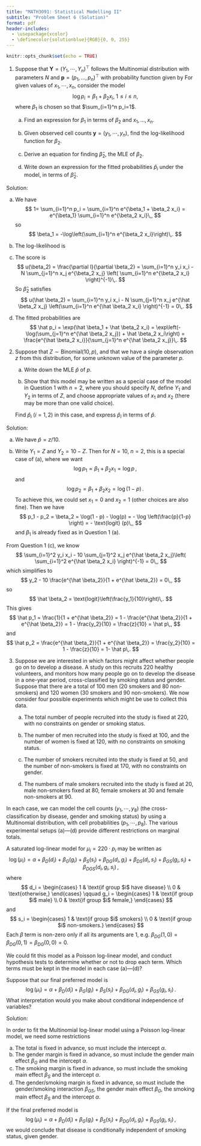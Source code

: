```yaml
---
title: "MATH3091: Statistical Modelling II"
subtitle: "Problem Sheet 6 (Solution)"
format: pdf
header-includes:
  - \usepackage{xcolor}
  - \definecolor{solutionblue}{RGB}{0, 0, 255}
---
```


```r
knitr::opts_chunk$set(echo = TRUE)
```


1. Suppose that $\mathbf{Y}=(Y_1, \cdots, Y_n)^{\top}$ follows the Multinomial distribution with parameters $N$ and $\mathbf{p}=(p_1, \ldots, p_n)^{\top}$ with probability function given by
\begin{align*}
f_{\mathbf{Y}}(\mathbf{y}; \mathbf{p}) & = P(Y_1 = y_1, \cdots, Y_n = y_n) \cr
& = \begin{cases}
N! \,  \frac{p_1^{y_1} \cdots p_n^{y_n}}{y_1! \cdots y_n!} & \text{if $\sum_{i=1}^n y_i=N$}\cr
0 & \text{otherwise.}
\end{cases}
\end{align*}
For given values of $x_1, \cdots, x_n$, consider the model
$$
\log p_i = \beta_1 + \beta_2 x_i, \ 1 \leq i \leq n,
$$
where $\beta_1$ is chosen so that $\sum_{i=1}^n p_i=1$.

    a. Find an expression for $\beta_1$ in terms of $\beta_2$ and $x_1, \ldots, x_n$.

    b. Given observed cell counts $\boldsymbol{y} = (y_1, \cdots, y_n)$, find the log-likelihood function for $\beta_2$.

    c. Derive an equation for finding $\hat \beta_2$, the MLE of $\beta_2$.

    d. Write down an expression for the fitted probabilities $\hat p_i$ under the model, in terms of $\hat \beta_2$.

\color{solutionblue}
Solution:

a. We have 
$$
1= \sum_{i=1}^n p_i  =  \sum_{i=1}^n e^{\beta_1 + \beta_2 x_i} = e^{\beta_1}  \sum_{i=1}^n e^{\beta_2 x_i}\,,
$$
so
$$
\beta_1 = -\log\left(\sum_{i=1}^n e^{\beta_2 x_i}\right)\,.
$$

b. The log-likelihood is 
\begin{align*}
\ell(\beta_2) & =  \sum_{i=1}^n y_i \log (p_i) + \log (N!) - \sum_{i=1}^n \log (y_i!) \\
   & =  \sum_{i=1}^n y_i (\beta_1 + \beta_2 x_i) + \log (N!) - \sum_{i=1}^n \log (y_i!) \\
   & = \beta_1 \sum_{i=1}^n y_i + \beta_2 \sum_{i=1}^n y_i x_i + \log (N!) - \sum_{i=1}^n \log (y_i!) \\
   & = - N \log(\sum_{i=1}^n e^{\beta_2 x_i}) + \beta_2 \sum_{i=1}^n y_i x_i + \log (N!) - \sum_{i=1}^n \log (y_i!)\,.
\end{align*}

c. The score is 
$$
u(\beta_2) = \frac{\partial l}{\partial \beta_2} = \sum_{i=1}^n y_i x_i - N \sum_{j=1}^n x_j e^{\beta_2 x_j}
\left(  \sum_{i=1}^n e^{\beta_2 x_i} \right)^{-1}\,.
$$
So $\hat\beta_2$ satisfies
$$
u(\hat \beta_2) =  \sum_{i=1}^n y_i x_i - N \sum_{j=1}^n x_j e^{\hat \beta_2 x_j}
\left(\sum_{i=1}^n e^{\hat \beta_2 x_i} \right)^{-1} = 0\,.
$$

c. The fitted probabilities are
$$
\hat p_i = \exp(\hat \beta_1 + \hat \beta_2 x_i) = \exp\left(-\log(\sum_{j=1}^n e^{\hat \beta_2 x_j}) + \hat \beta_2 x_i\right) = \frac{e^{\hat \beta_2 x_i}}{\sum_{j=1}^n e^{\hat \beta_2 x_j}}\,.
$$

\color{black}

2. Suppose that $Z \sim \text{Binomial}(10, p)$, and that we have a single observation $z$ from this distribution, for some unknown value of the parameter $p$.

    a. Write down the MLE $\hat p$ of $p$.

    b. Show that this model may be written as a special case of the model in Question 1 with $n = 2$, where you should specify $N$, define $Y_1$ and $Y_2$ in terms of $Z$, and choose appropriate values of $x_1$ and $x_2$ (there may be more than one valid choice).
   
   Find $\hat p_i$ ($i = 1, 2$) in this case, and express $\hat p_i$ in terms of $\hat p$.


\color{solutionblue}
Solution:

a. We have $\hat p = z/10$.

b. Write $Y_1 = Z$ and $Y_2 = 10 - Z$. Then for $N = 10$, $n = 2$, this is a special case of (a), where we want
$$
\log p_1 = \beta_1 + \beta_2 x_1 = \log p\,,
$$
and
$$
\log p_2 = \beta_1 + \beta_2 x_2 = \log(1 - p)\,.
$$
To achieve this, we could set $x_1 = 0$ and $x_2 = 1$ (other choices are also fine). Then we have
$$
p_1 - p_2 = \beta_2 = \log(1 - p) - \log(p) = - \log \left(\frac{p}{1-p} \right) = - \text{logit} (p)\,,
$$
and $\beta_1$ is already fixed as in Question 1 (a). 

From Question 1 (c), we know
$$
\sum_{i=1}^2 y_i x_i - 10 \sum_{j=1}^2 x_j e^{\hat \beta_2 x_j}\left(  \sum_{i=1}^2 e^{\hat \beta_2 x_i} \right)^{-1} = 0\,,
$$
which simplifies to 
$$
y_2 - 10 \frac{e^{\hat \beta_2}}{1 + e^{\hat \beta_2}} = 0\,,
$$
so 
$$
\hat \beta_2 = \text{logit}\left(\frac{y_1}{10}\right)\,.
$$
This gives
$$
\hat p_1 = \frac{1}{1 + e^{\hat \beta_2}} = 1 - \frac{e^{\hat \beta_2}}{1 + e^{\hat \beta_2}} = 1 - \frac{y_2}{10} = \frac{z}{10} = \hat p\,,
$$
and
$$
\hat p_2 = \frac{e^{\hat \beta_2}}{1 +  e^{\hat \beta_2}} = \frac{y_2}{10} = 1 - \frac{z}{10} = 1- \hat p\,.
$$

\color{black}

3. Suppose we are interested in which factors might affect whether people go on to develop a disease. A study on this recruits 220 healthy volunteers, and monitors how many people go on to develop the disease in a one-year period, cross-classified by smoking status and gender.
Suppose that there are a total of 100 men (20 smokers and 80 non-smokers) and 120 women (30 smokers and 90 non-smokers). 
We now consider four possible experiments which might be use to collect this data.

    a. The total number of people recruited into the study is fixed at 220, with no constraints on gender or smoking status.

    b. The number of men recruited into the study is fixed at 100, and the number of women is fixed at 120, with no constraints 
   on smoking status.

    c. The number of smokers recruited into the study is fixed at 50, and the number of non-smokers is fixed at 170, with no constraints on gender.

    d. The numbers of male smokers recruited into the study is fixed at 20, male non-smokers fixed at 80, female smokers at 30 and female
   non-smokers at 90.

In each case, we can model the cell counts $(y_1, \cdots, y_8)$ (the cross-classification by disease, gender and smoking status) by using a Multinomial distribution, with cell probabilities $(p_1, \cdots, p_8)$. The various experimental setups (a)---(d) provide different restrictions on marginal totals.

A saturated log-linear model for $\mu_i = 220 \cdot p_i$ may be written as
$$
\log(\mu_i) = \alpha + \beta_D(d_i) + \beta_G(g_i) + \beta_S(s_i) + \beta_{DG}(d_i, g_i) 
+ \beta_{DS}(d_i, s_i) + \beta_{GS}(g_i, s_i) + \beta_{DGS}(d_i, g_i, s_i)\,,
$$
where 
$$
d_i = \begin{cases} 
1 & \text{if group $i$ have disease} \\ 0 & \text{otherwise,} 
\end{cases}
\qquad g_i = \begin{cases} 1 & \text{if group $i$ male} \\ 0 & \text{if group $i$ female,} \end{cases}
$$
and
$$
s_i = \begin{cases} 1 & \text{if group $i$ smokers} \\ 0 & \text{if group $i$ non-smokers.} \end{cases}
$$
Each $\beta$ term is non-zero only if all its arguments are 1, e.g. $\beta_{DG}(1, 0) = \beta_{DG}(0, 1) = \beta_{DG}(0, 0) = 0$.

We could fit this model as a Poisson log-linear model, and conduct hypothesis tests to determine whether or not to drop each term. Which terms must be kept in the model in each case (a)---(d)?

Suppose that our final preferred model is
$$
\log(\mu_i) = \alpha + \beta_D(d_i) + \beta_G(g_i) + \beta_S(s_i) + \beta_{DG}(d_i, g_i) + \beta_{GS}(g_i, s_i)\,.
$$
What interpretation would you make about conditional independence of variables?

\color{solutionblue}
Solution:

In order to fit the Multinomial log-linear model using a Poisson log-linear model, we need some restrictions

a. The total is fixed in advance, so must include the intercept $\alpha$.
b. The gender margin is fixed in advance, so must include the gender main effect $\beta_G$ and the intercept $\alpha$.
c. The smoking margin is fixed in advance, so must include the smoking main effect $\beta_S$ and the intercept $\alpha$.
d. The gender/smoking margin is fixed in advance, so must include the gender/smoking interaction $\beta_{GS}$, the gender main effect $\beta_G$, the smoking main effect $\beta_S$ and the intercept $\alpha$.

If the final preferred model is
$$
\log(\mu_i) = \alpha + \beta_D(d_i) + \beta_G(g_i) + \beta_S(s_i) + \beta_{DG}(d_i, g_i) + \beta_{GS}(g_i, s_i)\,,
$$
we would conclude that disease is conditionally independent of smoking status, given gender.

\color{black}
